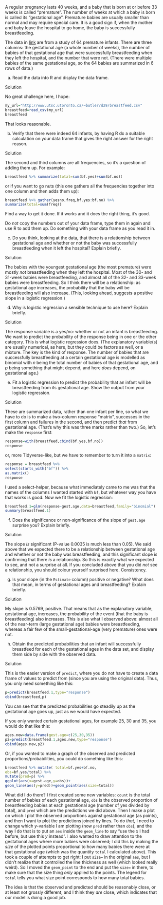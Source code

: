 

 A regular pregnancy lasts 40 weeks, and a
baby that is born at or before 33 weeks is called
"premature". The number of weeks at which a baby is born is called
its "gestational age". 
Premature babies are usually smaller than normal and
may require special care. It is a good sign if, when the mother and
baby leave the hospital to go home, the baby is successfully breastfeeding.

The data in
[link](http://www.utsc.utoronto.ca/~butler/d29/breastfeed.csv) are from
a study of 64 premature infants. There are three columns: the
gestational age (a whole number of weeks), the number of babies of
that gestational age that were successfully breastfeeding when they
left the hospital, and the number that were not. (There were multiple
babies of the same gestational age, so the 64 babies are summarized in
6 rows of data.)



(a) Read the data into R and display the data frame.


Solution


No great challenge here, I hope:
```r
my_url="http://www.utsc.utoronto.ca/~butler/d29/breastfeed.csv"
breastfeed=read_csv(my_url)
breastfeed
```

     

That looks reasonable.



(b) Verify that there were indeed 64 infants, by having R do a
suitable calculation on your data frame that gives the right answer
for the right reason.


Solution


The second and third columns are all frequencies, so it's a
question of adding them up. For example:

```r
breastfeed %>% summarize(total=sum(bf.yes)+sum(bf.no))
```

 

or if you want to go nuts (this one gathers all the frequencies
together into one column and then adds them up):

```r
breastfeed %>% gather(yesno,freq,bf.yes:bf.no) %>%
summarize(total=sum(freq))
```

 

Find a way to get it done. If it works and it does the right thing,
it's good. 

Do *not* copy the numbers out of your data frame, type them in
again and use R to add them up. Do something with your data frame as
you read it in.



(c) Do you think, looking at the data, that there is a
relationship between gestational age and whether or not the baby was
successfully breastfeeding when it left the hospital? Explain briefly.


Solution


The babies with the youngest gestational age (the most premature)
were mostly *not* breastfeeding when they left the
hospital. Most of the 30- and 31-week babies were breastfeeding,
and almost all of the 32- and 33-week babies were
breastfeeding. So I think there will be a relationship: as
gestational age increases, the probability that the baby will be
breastfeeding will also increase. (This, looking ahead, suggests a
positive slope in a logistic regression.)



(d) Why is logistic regression a sensible technique to use
here? Explain briefly.


Solution


The response variable is a yes/no: whether or not an infant is
breastfeeding. We want to predict the probability of the response
being in one or the other category. This is what logistic
regression does. (The explanatory variable(s) are usually
numerical, as here, but they could be factors as well, or a
mixture. The key is the kind of response. The number of babies
that are successfully breastfeeding at a certain gestational age
is modelled as binomial with $n$ being the total number of babies
of that gestational age, and $p$ being something that might
depend, and here *does* depend, on gestational age.)
    


(e) Fit a logistic regression to predict the probability that
an infant will be breastfeeding from its gestational age. Show the
output from your logistic regression.


Solution


These are summarized data, rather than one infant per line, so
what we have to do is to make a two-column response "matrix",
successes in the first column and failures in the second, and then
predict *that* from gestational age. (That's why this was
three marks rather than two.)
So, let's make the `response` first:
```r
response=with(breastfeed,cbind(bf.yes,bf.no))
response
```

     

or, more Tidyverse-like, but we have to remember to turn it into a
`matrix`:

```r
response = breastfeed %>%
select(starts_with("bf")) %>%
as.matrix()
response
```

 

I used a select-helper, because what immediately came to me was that
the names of the columns I wanted started with `bf`, but
whatever way you have that works is good.
Now we fit the logistic regression:

```r
breastfeed.1=glm(response~gest.age,data=breastfeed,family="binomial")
summary(breastfeed.1)
```

 



(f) Does the significance or non-significance of the slope of
`gest.age` surprise you? Explain briefly.


Solution


The slope *is* significant (P-value 0.0035 is much less than
0.05). We said above that we expected there to be a relationship
between gestational age and whether or not the baby was
breastfeeding, and this significant slope is confirming that there
*is* a relationship. So this is exactly what we expected to
see, and not a surprise at all.
If you concluded above that you did *not* see a relationship,
you should colour yourself surprised here. Consistency.



(g) Is your slope (in the `Estimate` column) positive or
negative? What does that mean, in terms of gestational ages and
breastfeeding? Explain briefly.
 

Solution


My slope is 0.5769, positive. That means that as the explanatory
variable, gestational age, increases, the probability of the event
(that the baby is breastfeeding) also increases.
This is also what I observed above: almost all of the near-term
(large gestational age) babies were breastfeeding, whereas a fair
few of the small-gestational-age (very premature) ones were not.



(h) Obtain the predicted probabilities that an infant will
successfully breastfeed for each of the gestational ages in the data
set, and display them side by side with the observed data.


Solution


This is the easier version of `predict`, where you do not
have to create a data frame of values to predict from (since you
are using the original data). 
Thus, you only need something like this:
```r
p=predict(breastfeed.1,type="response")
cbind(breastfeed,p)
```

     

You can see that the predicted probabilities go steadily up as the
gestational age goes up, just as we would have expected.

If you only wanted certain gestational ages, for example 25, 30 and
35, you would do that like this:

```r
ages.new=data.frame(gest.age=c(25,30,35))
p2=predict(breastfeed.1,ages.new,type="response")
cbind(ages.new,p2)
```

 

Or, if you wanted to make a graph of the observed and predicted
proportions/probabilities, you could do something like this:

```r
breastfeed %>% mutate( total=bf.yes+bf.no,
obs=bf.yes/total) %>%
mutate(pred=p) %>%
ggplot(aes(x=gest.age,y=obs))+
geom_line(aes(y=pred))+geom_point(aes(size=total))
```

 

What did I do there? I first created some new variables:
`count` is the total number of babies of each gestational age,
`obs` is the observed proportion of breastfeeding babies at
each gestational age (number of yes divided by total), and
`pred` which are the predictions we did above. Then I make a
plot on which I plot the observed proportions against gestational age
(as points), and then I want to plot the predictions joined by
lines. To do *that*, I need to change which $y$-variable I am
plotting (now `pred` rather than `obs`), and the way I
do that is to put an `aes` inside the `geom_line` to
say "use the $x$ I had before, but use this $y$ instead". I also
wanted to draw attention to the gestational ages where more babies
were observed; I did this by making the *size* of the plotted
points proportional to how many babies there were at that gestational
age (which was the quantity `total` I calculated above). This
took a couple of attempts to get right: I put `size=` in the
original `aes`, but I didn't realize that it controlled the
line thickness as well (which looked really weird). So I moved the
`geom_point` to the end and put the `size=` in there,
to make sure that the size thing *only* applied to the
points. The legend for `total` tells you what size point
corresponds to how many total babies.

The idea is that the observed and predicted should be reasonably
close, or at least not grossly different, and I think they *are*
close, which indicates that our model is doing a good job.
    




